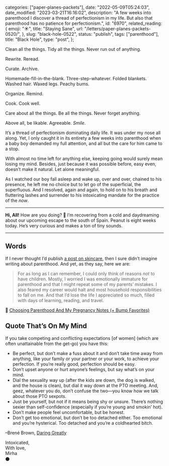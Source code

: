 
  categories: ["paper-planes-packets"],
  date: "2022-05-09T05:24:03",
  date_modified: "2023-03-21T16:16:02",
  description:
    "A few weeks into parenthood I discover a thread of perfectionism in my life. But also that parenthood has no patience for perfectionism.",
  id: "6970",
  related_reading: {
    emoji: "☀️",
    title: "Staying Sane",
    url: "/letters/paper-planes-packets-0520/",
  },
  slug: "black-hole-0522",
  status: "publish",
  tags: ["parenthood"],
  title: "Black Hole",
  type: "post",
};


Clean all the things. Tidy all the things. Never run out of anything.

Rewrite. Reread.

Curate. Archive.

Homemade-fill-in-the-blank. Three-step-whatever. Folded blankets. Washed hair. Waxed legs. Peachy bums.

Organize. Remind.

Cook. Cook well.

Care about all the things. Be all the things. Never forget anything.

Above all, be likable. Agreeable. *Smile*.

It’s a thread of perfectionism dominating daily life. It was under my nose all along. Yet, I only caught it in its entirety a few weeks into parenthood when a baby boy demanded my full attention, and all but the care for him came to a stop.

With almost no time left for anything else, keeping going would surely mean losing my mind. Besides, just because it was possible before, easy even, doesn’t make it natural. Let alone meaningful.

As I watched our boy fall asleep and wake up, over and over, chained to his presence, he left me no choice but to let go of the superficial, the superfluous. And I resolved, again and again, to hold on to his breath and fluttering lashes and surrender to his intoxicating mandate for the practice of the _now_.

---

**Hi, All!** How are you doing? 🤧 I’m recovering from a cold and daydreaming about our upcoming escape to the south of Spain. Peanut is eight weeks today. He’s very curious and makes a ton of tiny sounds.

---

## Words

If I never thought I’d publish [a post on skincare](/posts/korean-skin-care-routine/), then I sure didn’t imagine writing about parenthood. And yet, as they say, here we are:

> For as long as I can remember, I could only think of reasons _not_ to have children. Mostly, I worried I was emotionally immature for parenthood and that I might repeat some of my parents’ mistakes. I also feared my career would halt and most household responsibilities to fall on me. And that I’d lose the life I appreciated so much, filled with days of learning, reading, and travel.

🥑 [Choosing Parenthood And My Pregnancy Notes (+ Bump Favorites)](/posts/choosing-parenthood-and-my-pregnancy-notes/)

## Quote That’s On My Mind

If you take competing and conflicting expectations \[of women] (which are often unattainable from the get-go) you have this:

- Be perfect, but don’t make a fuss about it and don’t take time away from anything, like your family or your partner or your work, to achieve your perfection. If you’re really good, perfection should be easy.
- Don’t upset anyone or hurt anyone’s feelings, but say what’s on your mind.
- Dial the sexuality way up (after the kids are down, the dog is walked, and the house is clean), but dial it way down at the PTO meeting. And, geez, whatever you do, don’t confuse the two—you know how we talk about those PTO sexpots.
- Just be yourself, but not if it means being shy or unsure. There’s nothing sexier than self-confidence (especially if you’re young and smokin’ hot).
- Don’t make people feel uncomfortable, but be honest.
- Don’t get too emotional, but don’t be too detached either. Too emotional and you’re hysterical. Too detached and you’re a coldhearted bitch.

–Brené Brown, [Daring Greatly](https://www.amazon.com/Daring-Greatly-Courage-Vulnerable-Transforms-ebook/dp/B00APRW2WC/)

Intoxicated,\
With love,\
Mirha\
⚫️
